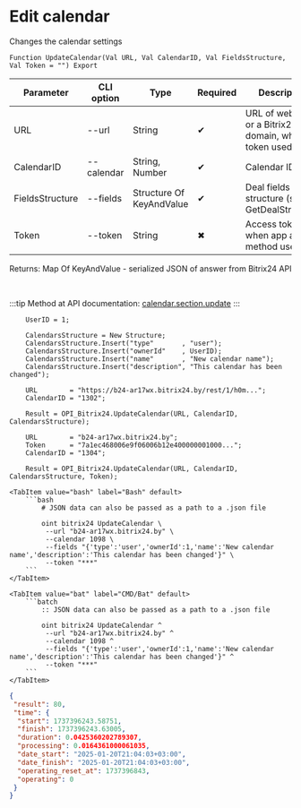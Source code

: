 ﻿---
sidebar_position: 3
description: Edit calendar and other functions to work with Bitrix24 in the Open Integration Package, a free open-source integration library for 1C:Enterprise 8, OneScript and CLI
keywords: [1C, 1С, 1С:Enterprise, 1С:Enterprise 8.3, API, Integration, Services, Exchange, OneScript, CLI, Bitrix24]
---


# Edit calendar
 Changes the calendar settings



`Function UpdateCalendar(Val URL, Val CalendarID, Val FieldsStructure, Val Token = "") Export`

  | Parameter | CLI option | Type | Required | Description |
  |-|-|-|-|-|
  | URL | --url | String | &#x2714; | URL of webhook or a Bitrix24 domain, when token used |
  | CalendarID | --calendar | String, Number | &#x2714; | Calendar ID |
  | FieldsStructure | --fields | Structure Of KeyAndValue | &#x2714; | Deal fields structure (see. GetDealStructure) |
  | Token | --token | String | &#x2716; | Access token, when app auth method used |

  
  Returns:  Map Of KeyAndValue - serialized JSON of answer from Bitrix24 API

<br/>

:::tip
Method at API documentation: [calendar.section.update](https://apidocs.bitrix24.ru/api-reference/calendar/calendar-section-update.html)
:::
<br/>



```bsl title="1C:Enterprise/OneScript code example"
    UserID = 1;

    CalendarsStructure = New Structure;
    CalendarsStructure.Insert("type"       , "user");
    CalendarsStructure.Insert("ownerId"    , UserID);
    CalendarsStructure.Insert("name"       , "New calendar name");
    CalendarsStructure.Insert("description", "This calendar has been changed");

    URL        = "https://b24-ar17wx.bitrix24.by/rest/1/h0m...";
    CalendarID = "1302";

    Result = OPI_Bitrix24.UpdateCalendar(URL, CalendarID, CalendarsStructure);

    URL        = "b24-ar17wx.bitrix24.by";
    Token      = "7a1ec468006e9f06006b12e400000001000...";
    CalendarID = "1304";

    Result = OPI_Bitrix24.UpdateCalendar(URL, CalendarID, CalendarsStructure, Token);
```
 

 <Tabs>
  
    <TabItem value="bash" label="Bash" default>
        ```bash
            # JSON data can also be passed as a path to a .json file
            
            oint bitrix24 UpdateCalendar \
             --url "b24-ar17wx.bitrix24.by" \
             --calendar 1098 \
             --fields "{'type':'user','ownerId':1,'name':'New calendar name','description':'This calendar has been changed'}" \
             --token "***"
        ```
    </TabItem>
  
    <TabItem value="bat" label="CMD/Bat" default>
        ```batch
            :: JSON data can also be passed as a path to a .json file
            
            oint bitrix24 UpdateCalendar ^
             --url "b24-ar17wx.bitrix24.by" ^
             --calendar 1098 ^
             --fields "{'type':'user','ownerId':1,'name':'New calendar name','description':'This calendar has been changed'}" ^
             --token "***"
        ```
    </TabItem>
</Tabs>


```json title="Result"
{
 "result": 80,
 "time": {
  "start": 1737396243.58751,
  "finish": 1737396243.63005,
  "duration": 0.0425360202789307,
  "processing": 0.0164361000061035,
  "date_start": "2025-01-20T21:04:03+03:00",
  "date_finish": "2025-01-20T21:04:03+03:00",
  "operating_reset_at": 1737396843,
  "operating": 0
 }
}
```
